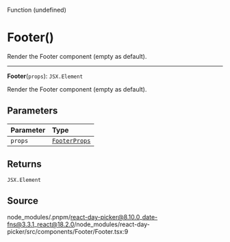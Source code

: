 <SectionTitle>Function (undefined)</SectionTitle>

# Footer()

<Description>
Render the Footer component (empty as default).
</Description>

---

<a id="undefined" name="undefined"></a>

<SignatureMemberIdentifier>**Footer**(`props`): `JSX.Element`</SignatureMemberIdentifier>

Render the Footer component (empty as default).

## Parameters

| Parameter | Type |
| :------ | :------ |
| `props` | [`FooterProps`](/api/main/interfaces/FooterProps.md) |

## Returns

`JSX.Element`

## Source

node\_modules/.pnpm/react-day-picker@8.10.0\_date-fns@3.3.1\_react@18.2.0/node\_modules/react-day-picker/src/components/Footer/Footer.tsx:9
